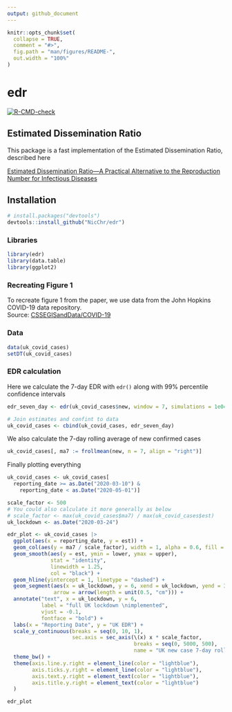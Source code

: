 ```yaml
---
output: github_document
---
```


```r
knitr::opts_chunk$set(
  collapse = TRUE,
  comment = "#>",
  fig.path = "man/figures/README-",
  out.width = "100%"
)
```

# edr

<!-- badges: start -->
[![R-CMD-check](https://github.com/NicChr/edr/actions/workflows/R-CMD-check.yaml/badge.svg)](https://github.com/NicChr/edr/actions/workflows/R-CMD-check.yaml)
<!-- badges: end -->

## Estimated Dissemination Ratio


This package is a fast implementation of the Estimated Dissemination Ratio, 
described here

[Estimated Dissemination Ratio—A Practical Alternative to the Reproduction Number for Infectious Diseases](https://dx.doi.org/10.3389/fpubh.2021.675065)

## Installation

``` r
# install.packages("devtools")
devtools::install_github("NicChr/edr")
```

### Libraries

``` r
library(edr)
library(data.table)
library(ggplot2)
```

### Recreating Figure 1

To recreate figure 1 from the paper, we use data from the John Hopkins COVID-19 data repository.    
Source: [CSSEGISandData/COVID-19](https://github.com/CSSEGISandData/COVID-19)

### Data

``` r
data(uk_covid_cases)
setDT(uk_covid_cases)
```

### EDR calculation 

Here we calculate the 7-day EDR with `edr()` 
along with 99% percentile confidence intervals

``` r
edr_seven_day <- edr(uk_covid_cases$new, window = 7, simulations = 1e04, alpha = 0.01)

# Join estimates and confint to data
uk_covid_cases <- cbind(uk_covid_cases, edr_seven_day)

```

We also calculate the 7-day rolling average of new confirmed cases

``` r
uk_covid_cases[, ma7 := frollmean(new, n = 7, align = "right")]
```

Finally plotting everything

``` r
uk_covid_cases <- uk_covid_cases[
  reporting_date >= as.Date("2020-03-10") & 
    reporting_date < as.Date("2020-05-01")]

scale_factor <- 500
# You could also calculate it more generally as below 
# scale_factor <- max(uk_covid_cases$ma7) / max(uk_covid_cases$est)
uk_lockdown <- as.Date("2020-03-24")

edr_plot <- uk_covid_cases |> 
  ggplot(aes(x = reporting_date, y = est)) + 
  geom_col(aes(y = ma7 / scale_factor), width = 1, alpha = 0.6, fill = "lightblue") +
  geom_smooth(aes(y = est, ymin = lower, ymax = upper), 
              stat = "identity", 
              linewidth = 1.25, 
              col = "black") +
  geom_hline(yintercept = 1, linetype = "dashed") +
  geom_segment(aes(x = uk_lockdown, y = 6, xend = uk_lockdown, yend = 3.25),
               arrow = arrow(length = unit(0.5, "cm"))) +
  annotate("text", x = uk_lockdown, y = 6, 
           label = "full UK lockdown \nimplemented",
           vjust = -0.1,
           fontface = "bold") +
  labs(x = "Reporting Date", y = "UK EDR") +
  scale_y_continuous(breaks = seq(0, 10, 1),
                     sec.axis = sec_axis(\(x) x * scale_factor,
                                         breaks = seq(0, 5000, 500),
                                         name = "UK new case 7-day rolling average")) +
  theme_bw() + 
  theme(axis.line.y.right = element_line(color = "lightblue"), 
        axis.ticks.y.right = element_line(color = "lightblue"),
        axis.text.y.right = element_text(color = "lightblue"), 
        axis.title.y.right = element_text(color = "lightblue")
  )

edr_plot
```


